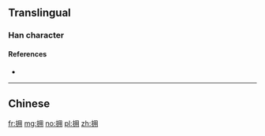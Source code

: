 {{also|擁}}
==Translingual==

===Han character===
{{Han char|rn=64|rad=手|as=05|sn=8|four=|canj=手月手 (QBQ)|ids=⿰[[扌]][[用]]}}

====References====
* {{Han ref|kx=0427.161|hdz=31855.060|uh=62E5|ud=25317}}

----

==Chinese==
{{zh-see|擁}}

[[fr:拥]]
[[mg:拥]]
[[no:拥]]
[[pl:拥]]
[[zh:拥]]